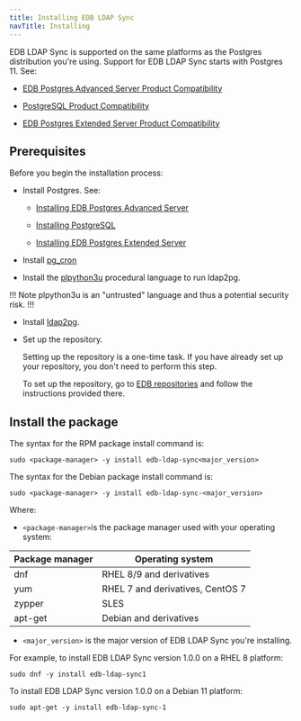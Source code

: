 ```yaml
---
title: Installing EDB LDAP Sync 
navTitle: Installing
---
```


EDB LDAP Sync is supported on the same platforms as the Postgres distribution you're using. Support for EDB LDAP Sync starts with Postgres 11. See:
- [EDB Postgres Advanced Server Product Compatibility](https://www.enterprisedb.com/platform-compatibility#epas)

- [PostgreSQL Product Compatibility](https://www.enterprisedb.com/resources/platform-compatibility#pg)
- [EDB Postgres Extended Server Product Compatibility](https://www.enterprisedb.com/resources/platform-compatibility#epas_extended)

## Prerequisites

Before you begin the installation process:

- Install Postgres. See:
  - [Installing EDB Postgres Advanced Server](/epas/latest/installing/)

  - [Installing PostgreSQL](https://www.postgresql.org/download/) 

  - [Installing EDB Postgres Extended Server](/pge/latest/installing/)

- Install [pg_cron](https://github.com/citusdata/pg_cron)

- Install the [plpython3u](https://www.postgresql.org/docs/current/plpython.html) procedural language to run ldap2pg. 

!!! Note
    plpython3u is an "untrusted" language and thus a potential security risk.
!!!

- Install [ldap2pg](https://ldap2pg.readthedocs.io/en/latest/).

- Set up the repository.

  Setting up the repository is a one-time task. If you have already set up your repository, you don't need to perform this step.

  To set up the repository, go to [EDB repositories](https://www.enterprisedb.com/repos-downloads) and follow the instructions provided there.


## Install the package

The syntax for the RPM package install command is:

```shell
sudo <package-manager> -y install edb-ldap-sync<major_version>
```

The syntax for the Debian package install command is:

```shell
sudo <package-manager> -y install edb-ldap-sync-<major_version>
```

Where:

- `<package-manager>`is the package manager used with your operating system:

| Package manager |             Operating system     |
| --------------- | -------------------------------- |
| dnf             | RHEL 8/9 and derivatives           |
| yum             | RHEL 7 and derivatives, CentOS 7 |
| zypper          | SLES                             |
| apt-get         | Debian and derivatives           |

- `<major_version>` is the major version of EDB LDAP Sync you're installing. 

For example, to install EDB LDAP Sync version 1.0.0 on a RHEL 8 platform:

```shell
sudo dnf -y install edb-ldap-sync1
```

To install EDB LDAP Sync version 1.0.0 on a Debian 11 platform:

```shell
sudo apt-get -y install edb-ldap-sync-1
```
